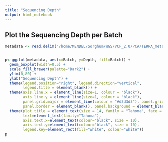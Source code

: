 ```yaml
---
title: "Sequencing Depth"
output: html_notebook
---
```


## Plot the Sequencing Depth per Batch

```r

metadata <- read.delim("/home/MENDEL/Sorghum/WGS/VCF_2.0/PCA/TERRA_metadata.txt")


p<-ggplot(metadata, aes(x=Batch, y=Depth, fill=Batch)) +
  geom_boxplot(width=0.5) +
  scale_fill_brewer(palette="Dark2") +
  ylim(0,80) +
  ylab("Sequencing Depth") +
  theme(legend.position="right", legend.direction="vertical",
        legend.title = element_blank()) +
  theme(axis.line.x = element_line(size=1, colour = "black"),
        axis.line.y = element_line(size=1, colour = "black"),
        panel.grid.major = element_line(colour = "#d3d3d3"), panel.grid.minor = element_blank(),
        panel.border = element_blank(), panel.background = element_blank()) +
  theme(plot.title = element_text(size = 14, family = "Tahoma", face = "bold"),
        text=element_text(family="Tahoma"),
        axis.text.x=element_text(colour="black", size = 10),
        axis.text.y=element_text(colour="black", size = 10),
        legend.key=element_rect(fill="white", colour="white"))
p



```


